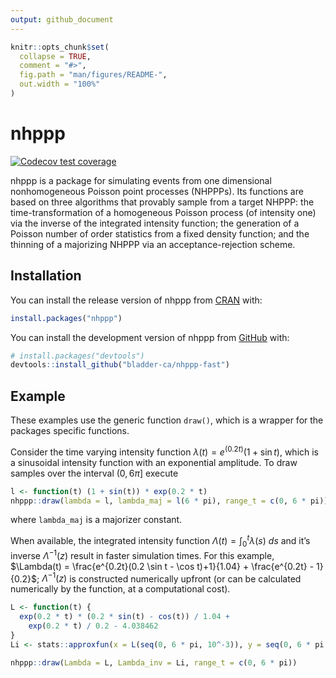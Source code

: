 ```yaml
---
output: github_document
---
```


<!-- README.md is generated from README.Rmd. Please edit that file -->

```r
knitr::opts_chunk$set(
  collapse = TRUE,
  comment = "#>",
  fig.path = "man/figures/README-",
  out.width = "100%"
)
```

# nhppp

<!-- badges: start -->
[![Codecov test coverage](https://codecov.io/gh/bladder-ca/nhppp-fast/branch/main/graph/badge.svg)](https://app.codecov.io/gh/bladder-ca/nhppp-fast?branch=main)
<!-- badges: end -->

nhppp is a package for simulating events from one dimensional nonhomogeneous Poisson point processes (NHPPPs). Its functions are based on three algorithms that provably sample from a target NHPPP: the time-transformation of a homogeneous Poisson process (of intensity one) via the inverse of the integrated intensity function; the generation of a Poisson number of order statistics from a fixed density function; and the thinning of a majorizing NHPPP via an acceptance-rejection scheme. 

## Installation

You can install the release version of nhppp from [CRAN](https://cran.r-project.org) with:

``` r
install.packages("nhppp")
```

You can install the development version of nhppp from [GitHub](https://github.com/) with:

``` r
# install.packages("devtools")
devtools::install_github("bladder-ca/nhppp-fast")
```

## Example

These examples use the generic function `draw()`, which is a wrapper for the packages specific functions. 

Consider the time varying intensity function $\lambda(t) = e^{(0.2t)} (1 + \sin t)$, which is a sinusoidal intensity function with an exponential amplitude. To draw samples over the interval $(0, 6\pi]$ execute 

```r
l <- function(t) (1 + sin(t)) * exp(0.2 * t)
nhppp::draw(lambda = l, lambda_maj = l(6 * pi), range_t = c(0, 6 * pi))
```

where `lambda_maj` is a majorizer constant. 

When available, the integrated intensity function $\Lambda(t) = \int_0^t \lambda(s) \ ds$ and it's inverse $\Lambda^{-1}(z)$ result in faster simulation times. For this example, $\Lambda(t) = \frac{e^{0.2t}(0.2 \sin t - \cos t)+1}{1.04} + \frac{e^{0.2t} - 1}{0.2}$; $\Lambda^{-1}(z)$ is constructed numerically upfront (or can be calculated numerically by the function, at a computational cost). 

```r
L <- function(t) {
  exp(0.2 * t) * (0.2 * sin(t) - cos(t)) / 1.04 +
    exp(0.2 * t) / 0.2 - 4.038462
}
Li <- stats::approxfun(x = L(seq(0, 6 * pi, 10^-3)), y = seq(0, 6 * pi, 10^-3), rule = 2)

nhppp::draw(Lambda = L, Lambda_inv = Li, range_t = c(0, 6 * pi))
```

